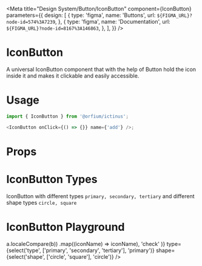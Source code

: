 
<Meta
  title="Design System/Button/IconButton"
  component={IconButton}
  parameters={{
    design: [
      {
        type: 'figma',
        name: 'Buttons',
        url: `${FIGMA_URL}?node-id=574%3A7239`,
      },
      {
        type: 'figma',
        name: 'Documentation',
        url: `${FIGMA_URL}?node-id=8167%3A146863`,
      },
    ],
  }}
/>

# IconButton

A universal IconButton component that with the help of Button hold the icon inside it and makes it clickable and easily accessible.

# Usage

```js
import { IconButton } from '@orfium/ictinus';

<IconButton onClick={() => {}} name={'add'} />;
```

# Props

<Props of={IconButton} />

# IconButton Types

IconButton with different types `primary, secondary, tertiary` and different shape types `circle, square`

<Preview>
  <Story name="IconButton Types">
    <Stack>
      <IconButton name="dotsVertical" />
      <IconButton name="dotsVertical" type="secondary" />
      <IconButton name="dotsVertical" type="tertiary" />
    </Stack>
    <Stack>
      <IconButton name="dotsVertical" shape="square" />
      <IconButton name="dotsVertical" type="secondary" shape="square" />
      <IconButton name="dotsVertical" type="tertiary" shape="square" />
    </Stack>
  </Story>
</Preview>

# IconButton Playground

<Preview>
  <Story name="IconButton Playground">
    <Stack>
      <IconButton
        name={select(
          'name',
          Object.keys(iconSelector)
            .sort((a, b) => a.localeCompare(b))
            .map((iconName) => iconName),
          'check'
        )}
        type={select('type', ['primary', 'secondary', 'tertiary'], 'primary')}
        shape={select('shape', ['circle', 'square'], 'circle')}
      />
    </Stack>
  </Story>
</Preview>

